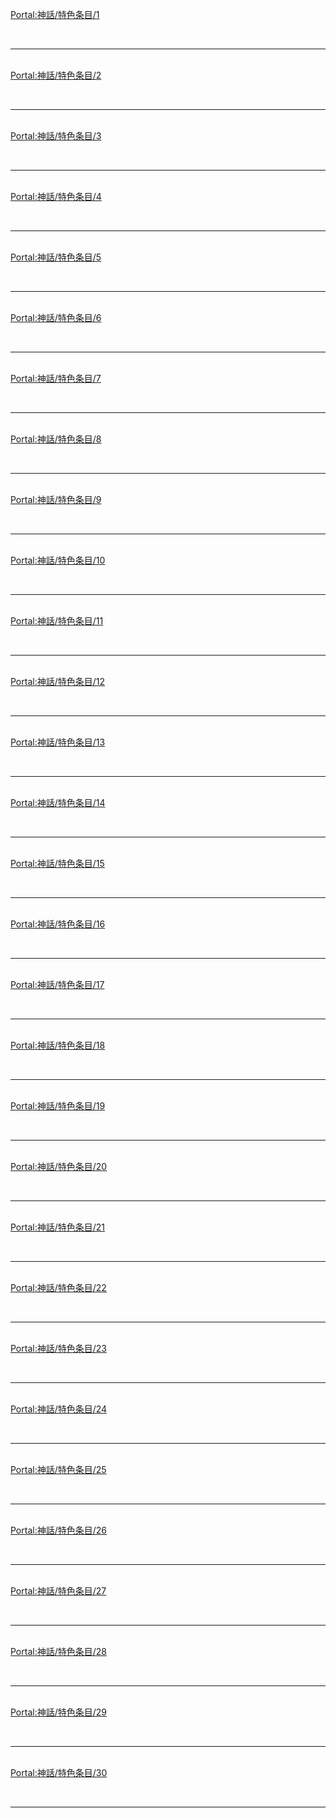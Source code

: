 {{Portal:神話/box-header|特色条目|Portal:神話/特色条目|}}

[[Portal:神話/特色条目/1|Portal:神話/特色条目/1]]<br> {{Portal:神話/特色条目/1}} <div style="clear: both"></div><br/><hr/><br/>
[[Portal:神話/特色条目/2|Portal:神話/特色条目/2]]<br> {{Portal:神話/特色条目/2}} <div style="clear: both"></div><br/><hr/><br/>
[[Portal:神話/特色条目/3|Portal:神話/特色条目/3]]<br> {{Portal:神話/特色条目/3}} <div style="clear: both"></div><br/><hr/><br/>
[[Portal:神話/特色条目/4|Portal:神話/特色条目/4]]<br> {{Portal:神話/特色条目/4}} <div style="clear: both"></div><br/><hr/><br/>
[[Portal:神話/特色条目/5|Portal:神話/特色条目/5]]<br> {{Portal:神話/特色条目/5}} <div style="clear: both"></div><br/><hr/><br/>
[[Portal:神話/特色条目/6|Portal:神話/特色条目/6]]<br> {{Portal:神話/特色条目/6}} <div style="clear: both"></div><br/><hr/><br/>
[[Portal:神話/特色条目/7|Portal:神話/特色条目/7]]<br> {{Portal:神話/特色条目/7}} <div style="clear: both"></div><br/><hr/><br/>
[[Portal:神話/特色条目/8|Portal:神話/特色条目/8]]<br> {{Portal:神話/特色条目/8}} <div style="clear: both"></div><br/><hr/><br/>
[[Portal:神話/特色条目/9|Portal:神話/特色条目/9]]<br> {{Portal:神話/特色条目/9}} <div style="clear: both"></div><br/><hr/><br/>
[[Portal:神話/特色条目/10|Portal:神話/特色条目/10]]<br> {{Portal:神話/特色条目/10}} <div style="clear: both"></div><br/><hr/><br/>
[[Portal:神話/特色条目/11|Portal:神話/特色条目/11]]<br> {{Portal:神話/特色条目/11}} <div style="clear: both"></div><br/><hr/><br/>
[[Portal:神話/特色条目/12|Portal:神話/特色条目/12]]<br> {{Portal:神話/特色条目/12}} <div style="clear: both"></div><br/><hr/><br/>
[[Portal:神話/特色条目/13|Portal:神話/特色条目/13]]<br> {{Portal:神話/特色条目/13}} <div style="clear: both"></div><br/><hr/><br/>
[[Portal:神話/特色条目/14|Portal:神話/特色条目/14]]<br> {{Portal:神話/特色条目/14}} <div style="clear: both"></div><br/><hr/><br/>
[[Portal:神話/特色条目/15|Portal:神話/特色条目/15]]<br> {{Portal:神話/特色条目/15}} <div style="clear: both"></div><br/><hr/><br/>
[[Portal:神話/特色条目/16|Portal:神話/特色条目/16]]<br> {{Portal:神話/特色条目/16}} <div style="clear: both"></div><br/><hr/><br/>
[[Portal:神話/特色条目/17|Portal:神話/特色条目/17]]<br> {{Portal:神話/特色条目/17}} <div style="clear: both"></div><br/><hr/><br/>
[[Portal:神話/特色条目/18|Portal:神話/特色条目/18]]<br> {{Portal:神話/特色条目/18}} <div style="clear: both"></div><br/><hr/><br/>
[[Portal:神話/特色条目/19|Portal:神話/特色条目/19]]<br> {{Portal:神話/特色条目/19}} <div style="clear: both"></div><br/><hr/><br/>
[[Portal:神話/特色条目/20|Portal:神話/特色条目/20]]<br> {{Portal:神話/特色条目/20}} <div style="clear: both"></div><br/><hr/><br/>
[[Portal:神話/特色条目/21|Portal:神話/特色条目/21]]<br> {{Portal:神話/特色条目/21}} <div style="clear: both"></div><br/><hr/><br/>
[[Portal:神話/特色条目/22|Portal:神話/特色条目/22]]<br> {{Portal:神話/特色条目/22}} <div style="clear: both"></div><br/><hr/><br/>
[[Portal:神話/特色条目/23|Portal:神話/特色条目/23]]<br> {{Portal:神話/特色条目/23}} <div style="clear: both"></div><br/><hr/><br/>
[[Portal:神話/特色条目/24|Portal:神話/特色条目/24]]<br> {{Portal:神話/特色条目/24}} <div style="clear: both"></div><br/><hr/><br/>
[[Portal:神話/特色条目/25|Portal:神話/特色条目/25]]<br> {{Portal:神話/特色条目/25}} <div style="clear: both"></div><br/><hr/><br/>
[[Portal:神話/特色条目/26|Portal:神話/特色条目/26]]<br> {{Portal:神話/特色条目/26}} <div style="clear: both"></div><br/><hr/><br/>
[[Portal:神話/特色条目/27|Portal:神話/特色条目/27]]<br> {{Portal:神話/特色条目/27}} <div style="clear: both"></div><br/><hr/><br/>
[[Portal:神話/特色条目/28|Portal:神話/特色条目/28]]<br> {{Portal:神話/特色条目/28}} <div style="clear: both"></div><br/><hr/><br/>
[[Portal:神話/特色条目/29|Portal:神話/特色条目/29]]<br> {{Portal:神話/特色条目/29}} <div style="clear: both"></div><br/><hr/><br/>
[[Portal:神話/特色条目/30|Portal:神話/特色条目/30]]<br> {{Portal:神話/特色条目/30}} <div style="clear: both"></div><br/><hr/><br/>
{{Portal:神話/box-footer|}}